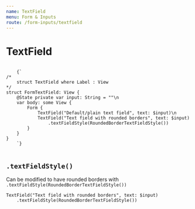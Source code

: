 ```yaml
---
name: TextField
menu: Form & Inputs
route: /form-inputs/textfield
---
```



# TextField 
<ContentBlock imgName="Form-textField.png">
  <code className="clike">
    {`
/* 
    struct TextField<Label> where Label : View
*/
struct FormTextField: View {
    @State private var input: String = ""\n
    var body: some View {
        Form {
            TextField("Default/plain text field", text: $input)\n
            TextField("Text field with rounded borders", text: $input)
                .textFieldStyle(RoundedBorderTextFieldStyle())
        }
    }
}
    `}
  </code>
</ContentBlock>

## `.textFieldStyle()`
Can be modified to have rounded borders with `.textFieldStyle(RoundedBorderTextFieldStyle())`
```clike 
TextField("Text field with rounded borders", text: $input)
    .textFieldStyle(RoundedBorderTextFieldStyle())
```